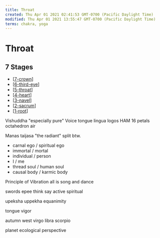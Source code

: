 ```yaml
---
title: Throat
created: Thu Apr 01 2021 02:41:53 GMT-0700 (Pacific Daylight Time)
modified: Thu Apr 01 2021 13:55:47 GMT-0700 (Pacific Daylight Time)
terms: chakra, yoga
---
```


# Throat

## 7 Stages

- [[7-crown]]
- [[6-third-eye]]
- [[5-throat]]
- [[4-heart]]
- [[3-navel]]
- [[2-sacrum]]
- [[1-root]]

Vishuddha "especially pure"
Voice tongue lingua logos
HAM
16 petals
octahedron
air

Manas
taijasa "the radiant"
split btw.

- carnal ego / spiritual ego
- immortal / mortal
- individual / person
- I / me
- thread soul / human soul
- causal body / karmic body

Principle of Vibration
all is song and dance

swords epee
think say
active spiritual

upeksha uppekha
equanimity

tongue
vigor

autumn
west
virgo
libra
scorpio

planet
ecological perspective

[//begin]: # 'Autogenerated link references for markdown compatibility'
[7-crown]: 7-crown 'Crown'
[6-third-eye]: 6-third-eye 'Third Eye'
[5-throat]: 5-throat 'Throat'
[4-heart]: 4-heart 'Heart'
[3-navel]: 3-navel 'Navel'
[2-sacrum]: 2-sacrum 'Sacrum'
[1-root]: 1-root 'Root'
[//end]: # 'Autogenerated link references'
